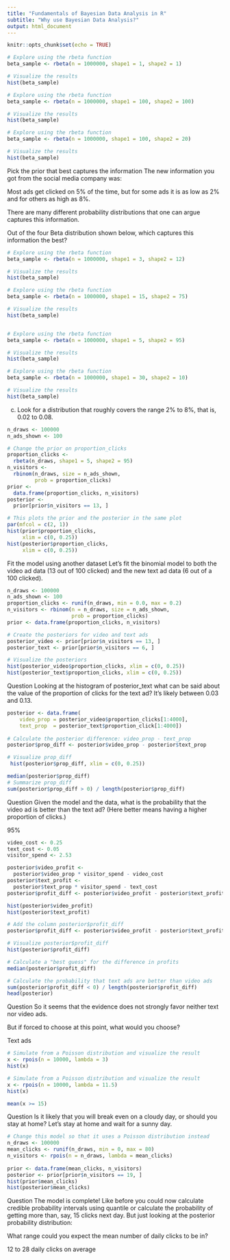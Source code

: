 ```yaml
---
title: "Fundamentals of Bayesian Data Analysis in R"
subtitle: "Why use Bayesian Data Analysis?"
output: html_document
---
```


```r
knitr::opts_chunk$set(echo = TRUE)
```

```r
# Explore using the rbeta function
beta_sample <- rbeta(n = 1000000, shape1 = 1, shape2 = 1)

# Visualize the results
hist(beta_sample)

# Explore using the rbeta function
beta_sample <- rbeta(n = 1000000, shape1 = 100, shape2 = 100)

# Visualize the results
hist(beta_sample)

# Explore using the rbeta function
beta_sample <- rbeta(n = 1000000, shape1 = 100, shape2 = 20)

# Visualize the results
hist(beta_sample)
```

Pick the prior that best captures the information
The new information you got from the social media company was:

Most ads get clicked on 5% of the time, but for some ads it is as low as 2% and for others as high as 8%.

There are many different probability distributions that one can argue captures this information.

Out of the four Beta distribution shown below, which captures this information the best?

```r
# Explore using the rbeta function
beta_sample <- rbeta(n = 1000000, shape1 = 3, shape2 = 12)

# Visualize the results
hist(beta_sample)

# Explore using the rbeta function
beta_sample <- rbeta(n = 1000000, shape1 = 15, shape2 = 75)

# Visualize the results
hist(beta_sample)


# Explore using the rbeta function
beta_sample <- rbeta(n = 1000000, shape1 = 5, shape2 = 95)

# Visualize the results
hist(beta_sample)

# Explore using the rbeta function
beta_sample <- rbeta(n = 1000000, shape1 = 30, shape2 = 10)

# Visualize the results
hist(beta_sample)
```

c. 
Look for a distribution that roughly covers the range 2% to 8%, that is, 0.02 to 0.08.

```r
n_draws <- 100000
n_ads_shown <- 100

# Change the prior on proportion_clicks
proportion_clicks <- 
  rbeta(n_draws, shape1 = 5, shape2 = 95)
n_visitors <- 
  rbinom(n_draws, size = n_ads_shown, 
         prob = proportion_clicks)
prior <- 
  data.frame(proportion_clicks, n_visitors)
posterior <- 
  prior[prior$n_visitors == 13, ]

# This plots the prior and the posterior in the same plot
par(mfcol = c(2, 1))
hist(prior$proportion_clicks, 
     xlim = c(0, 0.25))
hist(posterior$proportion_clicks, 
     xlim = c(0, 0.25))
```
Fit the model using another dataset
Let's fit the binomial model to both the video ad data (13 out of 100 clicked) and the new text ad data (6 out of a 100 clicked).

```r
n_draws <- 100000
n_ads_shown <- 100
proportion_clicks <- runif(n_draws, min = 0.0, max = 0.2)
n_visitors <- rbinom(n = n_draws, size = n_ads_shown, 
                     prob = proportion_clicks)
prior <- data.frame(proportion_clicks, n_visitors)

# Create the posteriors for video and text ads
posterior_video <- prior[prior$n_visitors == 13, ]
posterior_text <- prior[prior$n_visitors == 6, ]

# Visualize the posteriors
hist(posterior_video$proportion_clicks, xlim = c(0, 0.25))
hist(posterior_text$proportion_clicks, xlim = c(0, 0.25))
```

Question
Looking at the histogram of posterior_text what can be said about the value of the proportion of clicks for the text ad?
It's likely between 0.03 and 0.13.

```r
posterior <- data.frame(
    video_prop = posterior_video$proportion_clicks[1:4000],
    text_prop  = posterior_text$proportion_click[1:4000])
    
# Calculate the posterior difference: video_prop - text_prop
posterior$prop_diff <- posterior$video_prop - posterior$text_prop

# Visualize prop_diff
 hist(posterior$prop_diff, xlim = c(0, 0.25))

median(posterior$prop_diff)
# Summarize prop_diff
sum(posterior$prop_diff > 0) / length(posterior$prop_diff)
```

Question
Given the model and the data, what is the probability that the video ad is better than the text ad? (Here better means having a higher proportion of clicks.)


95%

```r
video_cost <- 0.25
text_cost <- 0.05
visitor_spend <- 2.53

posterior$video_profit <- 
  posterior$video_prop * visitor_spend - video_cost
posterior$text_profit <-
  posterior$text_prop * visitor_spend - text_cost
posterior$profit_diff <- posterior$video_profit - posterior$text_profit

hist(posterior$video_profit)
hist(posterior$text_profit)
```
```r
# Add the column posterior$profit_diff
posterior$profit_diff <- posterior$video_profit - posterior$text_profit

# Visualize posterior$profit_diff
hist(posterior$profit_diff)

# Calculate a "best guess" for the difference in profits
median(posterior$profit_diff)

# Calculate the probability that text ads are better than video ads
sum(posterior$profit_diff < 0) / length(posterior$profit_diff)
head(posterior)
```

Question
So it seems that the evidence does not strongly favor neither text nor video ads.

But if forced to choose at this point, what would you choose?

Text ads


```r
# Simulate from a Poisson distribution and visualize the result
x <- rpois(n = 10000, lambda = 3)
hist(x)

# Simulate from a Poisson distribution and visualize the result
x <- rpois(n = 10000, lambda = 11.5)
hist(x)

mean(x >= 15)
```

Question
Is it likely that you will break even on a cloudy day, or should you stay at home?
Let's stay at home and wait for a sunny day.

```r
# Change this model so that it uses a Poisson distribution instead
n_draws <- 100000
mean_clicks <- runif(n_draws, min = 0, max = 80)
n_visitors <- rpois(n = n_draws, lambda = mean_clicks)
                     
prior <- data.frame(mean_clicks, n_visitors)
posterior <- prior[prior$n_visitors == 19, ]
hist(prior$mean_clicks)
hist(posterior$mean_clicks)
```

Question
The model is complete! Like before you could now calculate credible probability intervals using quantile or calculate the probability of getting more than, say, 15 clicks next day. But just looking at the posterior probability distribution:

What range could you expect the mean number of daily clicks to be in?

12 to 28 daily clicks on average
